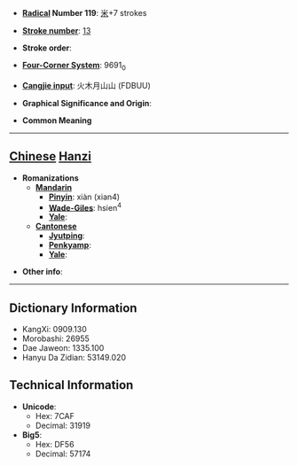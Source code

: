 * '''[[Wiktionary:Chinese radical index| Radical]] Number 119''': [[Wiktionary:Chinese radical index 米|米]]+7 strokes

* '''[[Wiktionary:Chinese total strokes index|Stroke number]]''': [[Wiktionary:Chinese total strokes index 13|13]]

* '''Stroke order''': 

* '''[[Wiktionary:Chinese four corner index|Four-Corner System]]''': 9691<sub>0</sub>

* '''[[Wiktionary:Chinese Cangjie index|Cangjie input]]''': 火木月山山 (FDBUU)

* '''Graphical Significance and Origin''': 

* '''Common Meaning'''

----

== [[Chinese]] [[Hanzi]] ==

* '''Romanizations'''
** '''[[Mandarin]]'''
*** '''[[Pinyin]]''': xiàn (xian4)
*** '''[[Wade-Giles]]''': hsien<sup>4</sup>
*** '''[[Yale]]''': 
** '''[[Cantonese]]'''
*** '''[[Jyutping]]''':
*** '''[[Penkyamp]]''': 
*** '''[[Yale]]''': 

* '''Other info''': 

----

== Dictionary Information ==

* KangXi: 0909.130
* Morobashi: 26955
* Dae Jaweon: 1335.100
* Hanyu Da Zidian: 53149.020

== Technical Information ==

* '''Unicode''':
** Hex: 7CAF
** Decimal: 31919
* '''Big5''':
** Hex: DF56
** Decimal: 57174
